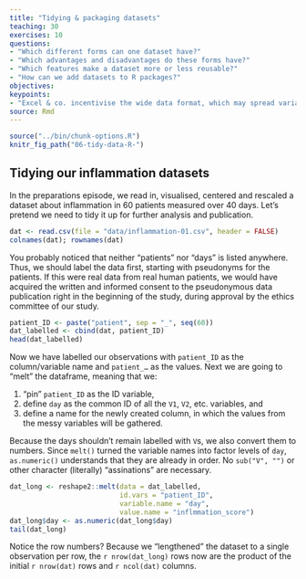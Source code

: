 ```yaml
---
title: "Tidying & packaging datasets"
teaching: 30
exercises: 10
questions:
- "Which different forms can one dataset have?"
- "Which advantages and disadvantages do these forms have?"
- "Which features make a dataset more or less reusable?"
- "How can we add datasets to R packages?"
objectives:
keypoints:
- "Excel & co. incentivise the wide data format, which may spread variables across columns."
source: Rmd
---
```


```r
source("../bin/chunk-options.R")
knitr_fig_path("06-tidy-data-R-")
```

## Tidying our inflammation datasets

In the preparations episode, we read in, visualised, centered and rescaled a
dataset about inflammation in 60 patients measured over 40 days. Let's pretend
we need to tidy it up for further analysis and publication.

```r
dat <- read.csv(file = "data/inflammation-01.csv", header = FALSE)
colnames(dat); rownames(dat)
```

You probably noticed that neither "patients" nor "days" is listed anywhere. Thus,
we should label the data first, starting with pseudonyms for the patients. If
this were real data from real human patients, we would have acquired the written
and informed consent to the pseudonymous data publication right in the beginning
of the study, during approval by the ethics committee of our study.

```r
patient_ID <- paste("patient", sep = "_", seq(60))
dat_labelled <- cbind(dat, patient_ID)
head(dat_labelled)
```

Now we have labelled our observations with `patient_ID` as the column/variable
name and `patient_…` as the values. Next we are going to "melt" the dataframe,
meaning that we:

1. "pin" `patient_ID` as the ID variable, 
1. define `day` as the common ID of all the `V1`, `V2`, etc. variables, and 
1. define a name for the newly created column, in which the values from the
   messy variables will be gathered.

Because the days shouldn't remain labelled with `V`s, we also convert them to
numbers. Since `melt()` turned the variable names into factor levels of `day`,
`as.numeric()` understands that they are already in order. No `sub("V", "")` or
other character (literally) "assinations" are necessary.

```r
dat_long <- reshape2::melt(data = dat_labelled,
                           id.vars = "patient_ID",
                           variable.name = "day",
                           value.name = "inflmmation_score")
dat_long$day <- as.numeric(dat_long$day)
tail(dat_long)
```

Notice the row numbers? Because we "lengthened" the dataset to a single
observation per row, the `r nrow(dat_long)` rows now are the product of the
initial `r nrow(dat)` rows and `r ncol(dat)` columns.

